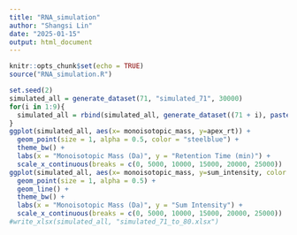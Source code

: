 ```yaml
---
title: "RNA_simulation"
author: "Shangsi Lin"
date: "2025-01-15"
output: html_document
---
```


```r
knitr::opts_chunk$set(echo = TRUE)
source("RNA_simulation.R")
```


```r
set.seed(2)
simulated_all = generate_dataset(71, "simulated_71", 30000)
for(i in 1:9){
  simulated_all = rbind(simulated_all, generate_dataset((71 + i), paste0("simulated_", as.character(i + 71)), i * 10000 + 30000))
}
ggplot(simulated_all, aes(x= monoisotopic_mass, y=apex_rt)) + 
  geom_point(size = 1, alpha = 0.5, color = "steelblue") + 
  theme_bw() +
  labs(x = "Monoisotopic Mass (Da)", y = "Retention Time (min)") +
  scale_x_continuous(breaks = c(0, 5000, 10000, 15000, 20000, 25000))
ggplot(simulated_all, aes(x= monoisotopic_mass, y=sum_intensity, color = RNA_name, group=interaction(RNA_name, ladder_type))) + 
  geom_point(size = 1, alpha = 0.5) + 
  geom_line() +
  theme_bw() +
  labs(x = "Monoisotopic Mass (Da)", y = "Sum Intensity") +
  scale_x_continuous(breaks = c(0, 5000, 10000, 15000, 20000, 25000))
#write_xlsx(simulated_all, "simulated_71_to_80.xlsx")
```
